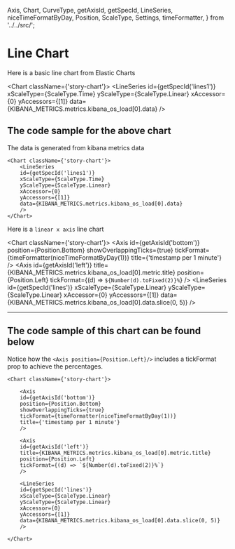   Axis,
  Chart,
  CurveType,
  getAxisId,
  getSpecId,
  LineSeries,
  niceTimeFormatByDay,
  Position,
  ScaleType,
  Settings,
  timeFormatter,
} from '../../src/';

<Meta title="Types of charts/Line Charts/Basic and with axes" />

# Line Chart

Here is a basic line chart from Elastic Charts

<Chart className={'story-chart'}>
    <LineSeries
    id={getSpecId('lines1')}
    xScaleType={ScaleType.Time}
    yScaleType={ScaleType.Linear}
    xAccessor={0}
    yAccessors={[1]}
    data={KIBANA_METRICS.metrics.kibana_os_load[0].data}
    />
</Chart>

## The code sample for the above chart

The data is generated from kibana metrics data
```
<Chart className={'story-chart'}>
    <LineSeries
    id={getSpecId('lines1')}
    xScaleType={ScaleType.Time}
    yScaleType={ScaleType.Linear}
    xAccessor={0}
    yAccessors={[1]}
    data={KIBANA_METRICS.metrics.kibana_os_load[0].data}
    />
</Chart>
```

Here is a `linear x axis` line chart 

<Chart className={'story-chart'}>
    <Axis
    id={getAxisId('bottom')}
    position={Position.Bottom}
    showOverlappingTicks={true}
    tickFormat={timeFormatter(niceTimeFormatByDay(1))}
    title={'timestamp per 1 minute'}
    />
    <Axis
    id={getAxisId('left')}
    title={KIBANA_METRICS.metrics.kibana_os_load[0].metric.title}
    position={Position.Left}
    tickFormat={(d) => `${Number(d).toFixed(2)}%`}
    />
    <LineSeries
    id={getSpecId('lines')}
    xScaleType={ScaleType.Linear}
    yScaleType={ScaleType.Linear}
    xAccessor={0}
    yAccessors={[1]}
    data={KIBANA_METRICS.metrics.kibana_os_load[0].data.slice(0, 5)}
    />
</Chart>



***

## The code sample of this chart can be found below 

Notice how the `<Axis position={Position.Left}/>` includes a tickFormat prop to achieve the percentages. 
```
<Chart className={'story-chart'}>

    <Axis
    id={getAxisId('bottom')}
    position={Position.Bottom}
    showOverlappingTicks={true}
    tickFormat={timeFormatter(niceTimeFormatByDay(1))}
    title={'timestamp per 1 minute'}
    />

    <Axis
    id={getAxisId('left')}
    title={KIBANA_METRICS.metrics.kibana_os_load[0].metric.title}
    position={Position.Left}
    tickFormat={(d) => `${Number(d).toFixed(2)}%`}
    />

    <LineSeries
    id={getSpecId('lines')}
    xScaleType={ScaleType.Linear}
    yScaleType={ScaleType.Linear}
    xAccessor={0}
    yAccessors={[1]}
    data={KIBANA_METRICS.metrics.kibana_os_load[0].data.slice(0, 5)}
    />

</Chart>
```

